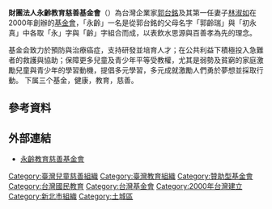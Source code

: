 {{Unreferenced |time=2020-07-18}}
{{Infobox Non-profit
| Non-profit_name = 永齡基金會<br>Yonglin Foundation
| founded_date = 2000年11月29日
| founder = [[郭台銘|郭台銘]]、[[林淑如|林淑如]]
| location  = {{TWN}}[[新北市|新北市]][[土城區|土城區]]自由街2號5樓
| key_people = 創辦人：郭台銘<br>董事長：郭守正<br>執行長：[[劉宥彤|劉宥彤]]<br>副執行長：[[蔡沁瑜|蔡沁瑜]]
| area_served = {{TWN}}
| homepage = http://www.yonglin.org.tw/ 
}}
'''財團法人永齡教育慈善基金會'''（{{lang|en|Yonglin Foundation}}）為台灣企業家[[郭台銘|郭台銘]]及其第一任妻子[[林淑如|林淑如]]在2000年創辦的[[基金會|基金會]]，「永齡」一名是從郭台銘的父母名字「郭齡瑞」與「初永真」中各取「永」字與「齡」字組合而成，以表飲水思源與百善孝為先的理念。

基金会致力於預防與治療癌症，支持研發並培育人才；在公共利益下積極投入急難者的救護與協助；保障更多兒童及青少年平等受教權，尤其是弱勢及貧窮的家庭激勵兒童與青少年的學習動機，提倡多元學習，多元成就激勵人們勇於夢想並採取行動。
下属三个基金，健康，教育，慈善。
== 參考資料 ==
{{reflist}}

== 外部連結 ==
*[http://www.yonglin.org.tw 永齡教育慈善基金會] {{Wayback|url=http://www.yonglin.org.tw/ |date=20200308050535 }}
{{Taiwan-org-stub}}

[[Category:臺灣兒童慈善組織|Category:臺灣兒童慈善組織]]
[[Category:臺灣教育組織|Category:臺灣教育組織]]
[[Category:贊助型基金會|Category:贊助型基金會]]
[[Category:台灣國民教育|Category:台灣國民教育]]
[[Category:台灣基金會|Category:台灣基金會]]
[[Category:2000年台灣建立|Category:2000年台灣建立]]
[[Category:新北市組織|Category:新北市組織]]
[[Category:土城區|Category:土城區]]